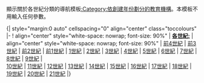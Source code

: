 <noinclude>
{{Eiei}}

'''{{PAGENAME}}'''顯示關於各世紀分類的導航模板[[:Category:依創建年份劃分的教育機構]]。本模板不用輸入任何參數。



</noinclude>{| style="margin:0 auto" cellspacing="0" align="center" class="toccolours"
|-
! align="center" style="white-space: nowrap; font-size: 90%" | '''[[:Category:依創建年份劃分的教育機構|各世紀:]]'''
| align="center" style="white-space: nowrap; font-size: 90%" | [[:Category:前4世紀創建的教育機構|前4世紀]] | [[:Category:前3世紀創建的教育機構|前3世紀]] | [[:Category:前2世紀創建的教育機構|前2世紀]] | [[:Category:前1世紀創建的教育機構|前1世紀]] | [[:Category:1世紀創建的教育機構|1世紀]] | [[:Category:2世紀創建的教育機構|2世紀]] | [[:Category:3世紀創建的教育機構|3世紀]] | [[:Category:4世紀創建的教育機構|4世紀]] | [[:Category:5世紀創建的教育機構|5世紀]] | [[:Category:6世紀創建的教育機構|6世紀]] | [[:Category:7世紀創建的教育機構|7世紀]] | [[:Category:8世紀創建的教育機構|8世紀]] | [[:Category:9世紀創建的教育機構|9世紀]] | <br>[[:Category:10世紀創建的教育機構|10世紀]] | [[:Category:11世紀創建的教育機構|11世紀]] | [[:Category:12世紀創建的教育機構|12世紀]] | [[:Category:13世紀創建的教育機構|13世紀]] | [[:Category:14世紀創建的教育機構|14世紀]] | [[:Category:15世紀創建的教育機構|15世紀]] | [[:Category:16世紀創建的教育機構|16世紀]] | [[:Category:17世紀創建的教育機構|17世紀]] | [[:Category:18世紀創建的教育機構|18世紀]] | [[:Category:19世紀創建的教育機構|19世紀]] | [[:Category:20世紀創建的教育機構|20世紀]] | [[:Category:21世紀創建的教育機構|21世紀]] 
|}